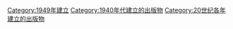 {{Cat topic in year| topic=建立的出版物| year=1949}}

[[Category:1949年建立|Category:1949年建立]]
[[Category:1940年代建立的出版物|Category:1940年代建立的出版物]]
[[Category:20世纪各年建立的出版物|Category:20世纪各年建立的出版物]]